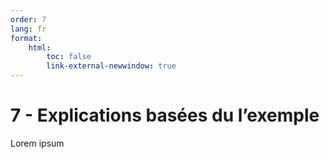 ```yaml
---
order: 7
lang: fr
format:
    html:
        toc: false
        link-external-newwindow: true
---
```


# 7 - Explications basées du l'exemple  {#sec-example}

Lorem ipsum